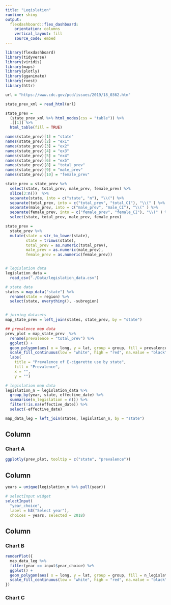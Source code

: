 ```yaml
---
title: "Legislation"
runtime: shiny
output: 
  flexdashboard::flex_dashboard:
    orientation: columns
    vertical_layout: fill
    source_code: embed
---
```


```r
library(flexdashboard)
library(tidyverse)
library(viridis)
library(maps)
library(plotly)
library(gganimate)
library(rvest)
library(httr)
```


```r
url = "https://www.cdc.gov/pcd/issues/2019/18_0362.htm"

state_prev_xml = read_html(url)

state_prev = 
  (state_prev_xml %>% html_nodes(css = "table")) %>% 
  .[[1]] %>%
  html_table(fill = TRUE) 

names(state_prev)[1] = "state"
names(state_prev)[2] = "ex1"
names(state_prev)[3] = "ex2"
names(state_prev)[4] = "ex3"
names(state_prev)[5] = "ex4"
names(state_prev)[6] = "ex5"
names(state_prev)[8] = "total_prev"
names(state_prev)[9] = "male_prev"
names(state_prev)[10] = "female_prev"

state_prev = state_prev %>% 
  select(state, total_prev, male_prev, female_prev) %>% 
  slice(3:n())  %>% 
  separate(state, into = c("state", "n"), "\\(") %>% 
  separate(total_prev, into = c("total_prev", "total_CI"), "\\(" ) %>% 
  separate(male_prev, into = c("male_prev", "male_CI"), "\\(" ) %>% 
  separate(female_prev, into = c("female_prev", "female_CI"), "\\(" ) %>% 
  select(state, total_prev, male_prev, female_prev)

state_prev = 
  state_prev %>% 
  mutate(state = str_to_lower(state), 
         state = trimws(state), 
         total_prev = as.numeric(total_prev), 
         male_prev = as.numeric(male_prev), 
         female_prev = as.numeric(female_prev))


# legislation data
legislation_data = 
  read_csv("./Data/legislation_data.csv")

# state data
states = map_data("state") %>% 
  rename(state = region) %>% 
  select(state, everything(), -subregion)


# joining datasets 
map_state_prev = left_join(states, state_prev, by = "state")
```

```r
## prevalence map data
prev_plot = map_state_prev  %>% 
  rename(prevalence = "total_prev") %>% 
  ggplot() +
  geom_polygon(aes( x = long, y = lat, group = group, fill = prevalence, subgroup = state), color = "white") +
  scale_fill_continuous(low = "white", high = "red", na.value = "black") +
  labs(
    title = "Prevalence of E-cigarette use by state",
    fill = "Prevalence", 
    x = "", 
    y = "")
```

```r
# legislation map data
legislation_n = legislation_data %>% 
  group_by(year, state, effective_date) %>% 
  summarise(n_legislation = n()) %>% 
  filter(!is.na(effective_date)) %>% 
  select(-effective_date)

map_data_leg = left_join(states, legislation_n, by = "state")
```


Column {data-width=650}
-----------------------------------------------------------------------

### Chart A

```r
ggplotly(prev_plot, tooltip = c("state", "prevalence")) 
```


Column {.sidebar}
-----------------------------------------------------------------------

```r
years = unique(legislation_n %>% pull(year))

# selectInput widget
selectInput(
  "year_choice", 
  label = h3("Select year"),
  choices = years, selected = 2018)

```

Column {data-width=350}
-----------------------------------------------------------------------

### Chart B

```r

renderPlot({ 
  map_data_leg %>% 
  filter(year == input$year_choice) %>% 
  ggplot() +
  geom_polygon(aes( x = long, y = lat, group = group, fill = n_legislation), color = "white") +
  scale_fill_continuous(low = "white", high = "red", na.value = "black")
})

```

### Chart C

```r

```

